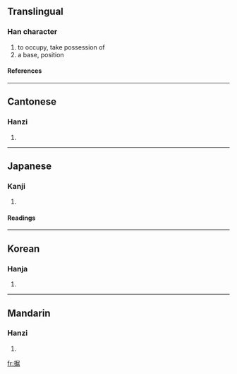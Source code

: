 {{see|據}}

==Translingual==
===Han character===
{{Han char|rn=64|rad=手|as=08|sn=11|four=5706<sub>4</sub>|canj=手尸十口 (QSJR)}}
# to occupy, take possession of
# a base, position
====References====
{{Han ref|kx=0435.120|dkj=12204|dj=0784.290|hdz=31909.010|uh=636E|ud=25454|bh=D575|bd=54645}}
----
==Cantonese==
===Hanzi===
{{yue-hanzi|jyut=|y=geui1}}
# {{defn|Cantonese}}
----
==Japanese==
===Kanji===
{{ja-kanji|grade=c|rs=手08}}
# {{defn|Japanese}} 
====Readings====
{{ja-readings|on=[[きょ]] (kyo)|kun=[[すえる]] (sueru), [[すえ]] (sue)}}
----
==Korean==
===Hanja===
{{ko-hanja|hangeul=거|eumhun=|rv=geo|mr=kŏ|y=ke}}
# {{defn|Korean}}
----
==Mandarin==
===Hanzi===
{{cmn-hanzi|tra=據|pin=[[jù]] (ju4)|wg=chü<sup>4</sup>}}
# {{defn|Mandarin}}

[[fr:据]]